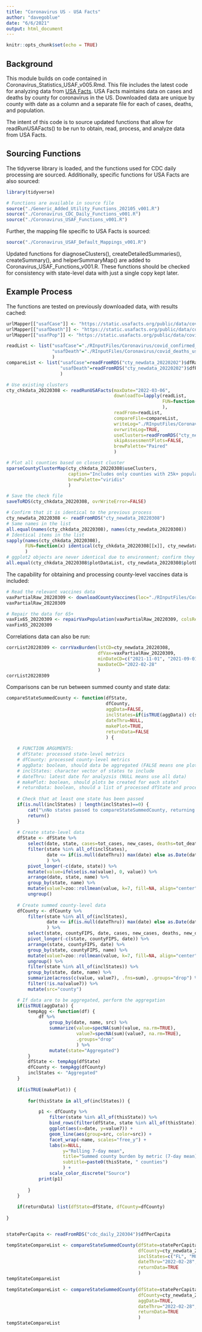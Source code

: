 ```yaml
---
title: "Coronavirus US - USA Facts"
author: "davegoblue"
date: "6/6/2021"
output: html_document
---
```


```r
knitr::opts_chunk$set(echo = TRUE)
```

## Background
This module builds on code contained in Coronavirus_Statistics_USAF_v005.Rmd.  This file includes the latest code for analyzing data from [USA Facts](https://usafacts.org/visualizations/coronavirus-covid-19-spread-map/).  USA Facts maintains data on cases and deaths by county for coronavirus in the US.  Downloaded data are unique by county with date as a column and a separate file for each of cases, deaths, and population.

The intent of this code is to source updated functions that allow for readRunUSAFacts() to be run to obtain, read, process, and analyze data from USA Facts.

## Sourcing Functions  
The tidyverse library is loaded, and the functions used for CDC daily processing are sourced.  Additionally, specific functions for USA Facts are also sourced:  
```r

library(tidyverse)

# Functions are available in source file
source("./Generic_Added_Utility_Functions_202105_v001.R")
source("./Coronavirus_CDC_Daily_Functions_v001.R")
source("./Coronavirus_USAF_Functions_v001.R")

```
  
Further, the mapping file specific to USA Facts is sourced:  
```r

source("./Coronavirus_USAF_Default_Mappings_v001.R")

```
  
Updated functions for diagnoseClusters(), createDetailedSummaries(), createSummary(), and helperSummaryMap() are added to Coronavirus_USAF_Functions_v001.R. These functions should be checked for consistency with state-level data with just a single copy kept later.

## Example Process  
The functions are tested on previously downloaded data, with results cached:  
```r

urlMapper[["usafCase"]] <- "https://static.usafacts.org/public/data/covid-19/covid_confirmed_usafacts.csv"
urlMapper[["usafDeath"]] <- "https://static.usafacts.org/public/data/covid-19/covid_deaths_usafacts.csv"
urlMapper[["usafPop"]] <- "https://static.usafacts.org/public/data/covid-19/covid_county_population_usafacts.csv"

readList <- list("usafCase"="./RInputFiles/Coronavirus/covid_confirmed_usafacts_downloaded_20220308.csv", 
                 "usafDeath"="./RInputFiles/Coronavirus/covid_deaths_usafacts_downloaded_20220308.csv"
                 )
compareList <- list("usafCase"=readFromRDS("cty_newdata_20220202")$dfRaw$usafCase, 
                    "usafDeath"=readFromRDS("cty_newdata_20220202")$dfRaw$usafDeath
                    )

# Use existing clusters
cty_chkdata_20220308 <- readRunUSAFacts(maxDate="2022-03-06", 
                                        downloadTo=lapply(readList, 
                                                          FUN=function(x) if(file.exists(x)) NA else x
                                                          ),
                                        readFrom=readList, 
                                        compareFile=compareList, 
                                        writeLog="./RInputFiles/Coronavirus/USAF_NewData_20220308_chk_v005.log", 
                                        ovrwriteLog=TRUE,
                                        useClusters=readFromRDS("cty_newdata_20210813")$useClusters,
                                        skipAssessmentPlots=FALSE,
                                        brewPalette="Paired"
                                        )

# Plot all counties based on closest cluster
sparseCountyClusterMap(cty_chkdata_20220308$useClusters, 
                       caption="Includes only counties with 25k+ population",
                       brewPalette="viridis"
                       )

# Save the check file
saveToRDS(cty_chkdata_20220308, ovrWriteError=FALSE)

# Confirm that it is identical to the previous process
cty_newdata_20220308 <- readFromRDS("cty_newdata_20220308")
# Same names in the list
all.equal(names(cty_chkdata_20220308), names(cty_newdata_20220308))
# Identical items in the list
sapply(names(cty_chkdata_20220308), 
       FUN=function(x) identical(cty_chkdata_20220308[[x]], cty_newdata_20220308[[x]])
       )
# ggplot2 objects are never identical due to environment; confirm they are all.equal
all.equal(cty_chkdata_20220308$plotDataList, cty_newdata_20220308$plotDataList)

```

The capability for obtaining and processing county-level vaccines data is included:  
```r

# Read the relevant vaccines data
vaxPartialRaw_20220309 <- downloadCountyVaccines(loc="./RInputFiles/Coronavirus/county_vaccine_20220309.csv")
vaxPartialRaw_20220309

# Repair the data for 65+
vaxFix65_20220309 <- repairVaxPopulation(vaxPartialRaw_20220309, colsRepair=c("popgte65"))
vaxFix65_20220309

```
  
Correlations data can also be run:  
```r

corrList20220309 <- corrVaxBurden(lstCD=cty_newdata_20220308,
                                  dfVax=vaxPartialRaw_20220309, 
                                  minDateCD=c("2021-11-01", "2021-09-01"),
                                  maxDateCD="2022-02-28"
                                  )
corrList20220309

```
  
Comparisons can be run between summed county and state data:  
```r

compareStateSummedCounty <- function(dfState, 
                                     dfCounty, 
                                     aggData=FALSE,
                                     inclStates=if(isTRUE(aggData)) c(state.abb, "DC") else NULL, 
                                     dateThru=NULL, 
                                     makePlot=TRUE, 
                                     returnData=FALSE
                                     ) {
    
    # FUNCTION ARGUMENTS:
    # dfState: processed state-level metrics
    # dfCounty: processed county-level metrics
    # aggData: boolean, should data be aggregated (FALSE means one plot series per state)
    # inclStates: character vector of states to include
    # dateThru: latest date for analyzsis (NULL means use all data)
    # makePlot: boolean, should plots be created for each state?
    # returnData: boolean, should a list of processed dfState and processed dfCounty be returned?
    
    # Check that at least one state has been passed
    if(is.null(inclStates) | length(inclStates)==0) {
        cat("\nNo states passed to compareStateSummedCounty, returning without running function\n")
        return()
    }
    
    # Create state-level data
    dfState <- dfState %>%
        select(date, state, cases=tot_cases, new_cases, deaths=tot_deaths, new_deaths) %>%
        filter(state %in% all_of(inclStates), 
               date <= if(is.null(dateThru)) max(date) else as.Date(dateThru)
               ) %>%
        pivot_longer(-c(date, state)) %>%
        mutate(value=ifelse(is.na(value), 0, value)) %>%
        arrange(date, state, name) %>%
        group_by(state, name) %>%
        mutate(value7=zoo::rollmean(value, k=7, fill=NA, align="center"), src="state") %>%
        ungroup()
    
    # Create summed county-level data
    dfCounty <- dfCounty %>%
        filter(state %in% all_of(inclStates), 
               date <= if(is.null(dateThru)) max(date) else as.Date(dateThru)
               ) %>%
        select(state, countyFIPS, date, cases, new_cases, deaths, new_deaths) %>%
        pivot_longer(-c(state, countyFIPS, date)) %>%
        arrange(state, countyFIPS, date) %>%
        group_by(state, countyFIPS, name) %>%
        mutate(value7=zoo::rollmean(value, k=7, fill=NA, align="center")) %>%
        ungroup() %>%
        filter(state %in% all_of(inclStates)) %>%
        group_by(state, date, name) %>%
        summarize(across(c(value, value7), .fns=sum), .groups="drop") %>%
        filter(!is.na(value7)) %>%
        mutate(src="county")

    # If data are to be aggregated, perform the aggregation
    if(isTRUE(aggData)) {
        tempAgg <- function(df) {
            df %>% 
                group_by(date, name, src) %>% 
                summarize(value=specNA(sum)(value, na.rm=TRUE), 
                          value7=specNA(sum)(value7, na.rm=TRUE), 
                          .groups="drop"
                          ) %>% 
                mutate(state="Aggregated")
        }
        dfState <- tempAgg(dfState)
        dfCounty <- tempAgg(dfCounty)
        inclStates <- "Aggregated"
    }
    
    if(isTRUE(makePlot)) {
        
        for(thisState in all_of(inclStates)) {

            p1 <- dfCounty %>%
                filter(state %in% all_of(thisState)) %>%
                bind_rows(filter(dfState, state %in% all_of(thisState))) %>%
                ggplot(aes(x=date, y=value7)) + 
                geom_line(aes(group=src, color=src)) + 
                facet_wrap(~name, scales="free_y") + 
                labs(x=NULL, 
                     y="Rolling 7-day mean", 
                     title="Summed county burden by metric (7-day mean)", 
                     subtitle=paste0(thisState, " counties")
                     ) + 
                scale_color_discrete("Source")
            print(p1)
            
        }
    }
    
    if(returnData) list(dfState=dfState, dfCounty=dfCounty)
    
}


statePerCapita <- readFromRDS("cdc_daily_220304")$dfPerCapita

tempStateCompareList <- compareStateSummedCounty(dfState=statePerCapita, 
                                                 dfCounty=cty_newdata_20220308$dfPerCapita, 
                                                 inclStates=c("FL", "MO", "OK", "TX"), 
                                                 dateThru="2022-02-28", 
                                                 returnData=TRUE
                                                 )
tempStateCompareList

tempStateCompareList <- compareStateSummedCounty(dfState=statePerCapita, 
                                                 dfCounty=cty_newdata_20220308$dfPerCapita, 
                                                 aggData=TRUE,
                                                 dateThru="2022-02-28", 
                                                 returnData=TRUE
                                                 )
tempStateCompareList

```

